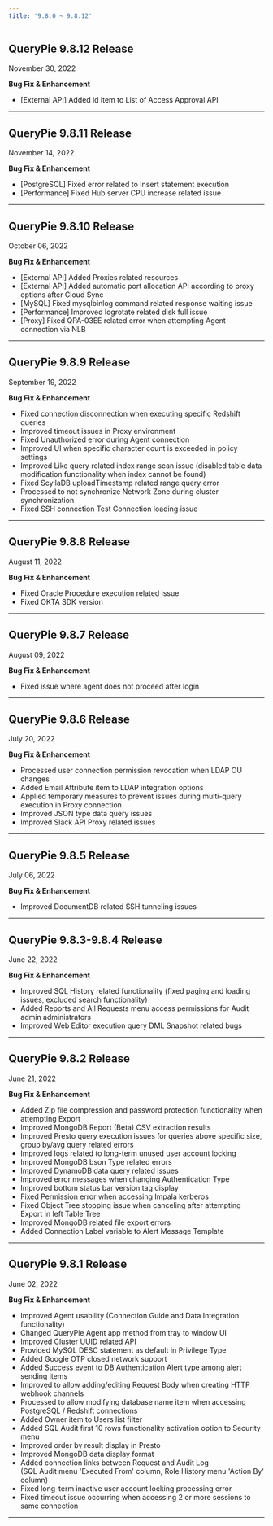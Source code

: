 ```yaml
---
title: '9.8.0 ~ 9.8.12'
---
```



## QueryPie 9.8.12 Release 

November 30, 2022

**Bug Fix & Enhancement**

* [External API] Added id item to List of Access Approval API

---

## QueryPie 9.8.11 Release 

November 14, 2022

**Bug Fix & Enhancement**

* [PostgreSQL] Fixed error related to Insert statement execution
* [Performance] Fixed Hub server CPU increase related issue

---

## QueryPie 9.8.10 Release 

October 06, 2022

**Bug Fix & Enhancement**

* [External API] Added Proxies related resources
* [External API] Added automatic port allocation API according to proxy options after Cloud Sync
* [MySQL] Fixed mysqlbinlog command related response waiting issue
* [Performance] Improved logrotate related disk full issue
* [Proxy] Fixed QPA-03EE related error when attempting Agent connection via NLB

---

## QueryPie 9.8.9 Release 

September 19, 2022

**Bug Fix & Enhancement**

* Fixed connection disconnection when executing specific Redshift queries
* Improved timeout issues in Proxy environment
* Fixed Unauthorized error during Agent connection
* Improved UI when specific character count is exceeded in policy settings
* Improved Like query related index range scan issue (disabled table data modification functionality when index cannot be found)
* Fixed ScyllaDB uploadTimestamp related range query error
* Processed to not synchronize Network Zone during cluster synchronization
* Fixed SSH connection Test Connection loading issue

---

## QueryPie 9.8.8 Release

August 11, 2022

**Bug Fix & Enhancement**

* Fixed Oracle Procedure execution related issue
* Fixed OKTA SDK version

---

## QueryPie 9.8.7 Release

August 09, 2022

**Bug Fix & Enhancement**

* Fixed issue where agent does not proceed after login

---

## QueryPie 9.8.6 Release 

July 20, 2022

**Bug Fix & Enhancement**

* Processed user connection permission revocation when LDAP OU changes
* Added Email Attribute item to LDAP integration options
* Applied temporary measures to prevent issues during multi-query execution in Proxy connection
* Improved JSON type data query issues
* Improved Slack API Proxy related issues

---

## QueryPie 9.8.5 Release

July 06, 2022

**Bug Fix & Enhancement**

* Improved DocumentDB related SSH tunneling issues

---

## QueryPie 9.8.3-9.8.4 Release 

June 22, 2022

**Bug Fix & Enhancement**

* Improved SQL History related functionality (fixed paging and loading issues, excluded search functionality)
* Added Reports and All Requests menu access permissions for Audit admin administrators
* Improved Web Editor execution query DML Snapshot related bugs

---

## QueryPie 9.8.2 Release 

June 21, 2022

**Bug Fix & Enhancement**

* Added Zip file compression and password protection functionality when attempting Export
* Improved MongoDB Report (Beta) CSV extraction results
* Improved Presto query execution issues for queries above specific size, group by/avg query related errors
* Improved logs related to long-term unused user account locking
* Improved MongoDB bson Type related errors
* Improved DynamoDB data query related issues
* Improved error messages when changing Authentication Type
* Improved bottom status bar version tag display
* Fixed Permission error when accessing Impala kerberos
* Fixed Object Tree stopping issue when canceling after attempting Export in left Table Tree
* Improved MongoDB related file export errors
* Added Connection Label variable to Alert Message Template

---

## QueryPie 9.8.1 Release

June 02, 2022

**Bug Fix & Enhancement**

* Improved Agent usability (Connection Guide and Data Integration functionality)
* Changed QueryPie Agent app method from tray to window UI
* Improved Cluster UUID related API
* Provided MySQL DESC statement as default in Privilege Type
* Added Google OTP closed network support
* Added Success event to DB Authentication Alert type among alert sending items
* Improved to allow adding/editing Request Body when creating HTTP webhook channels
* Processed to allow modifying database name item when accessing PostgreSQL / Redshift connections
* Added Owner item to Users list filter
* Added SQL Audit first 10 rows functionality activation option to Security menu
* Improved order by result display in Presto
* Improved MongoDB data display format
* Added connection links between Request and Audit Log<br/>(SQL Audit menu 'Executed From' column, Role History menu 'Action By' column)
* Fixed long-term inactive user account locking processing error
* Fixed timeout issue occurring when accessing 2 or more sessions to same connection

---
